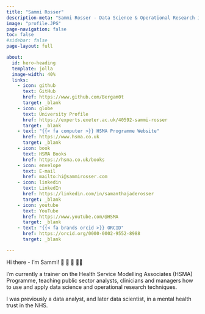 ```yaml
---
title: "Sammi Rosser"
description-meta: "Sammi Rosser - Data Science & Operational Research in Healthcare"
image: "profile.JPG"
page-navigation: false
toc: false
#sidebar: false
page-layout: full

about:
  id: hero-heading
  template: jolla
  image-width: 40%
  links:
    - icon: github
      text: GitHub
      href: https://www.github.com/Bergam0t
      target: _blank
    - icon: globe
      text: University Profile
      href: https://experts.exeter.ac.uk/40592-sammi-rosser
      target: _blank
    - text: "{{< fa computer >}} HSMA Programme Website"
      href: https://www.hsma.co.uk
      target: _blank
    - icon: book
      text: HSMA Books
      href: https://hsma.co.uk/books
    - icon: envelope
      text: E-mail
      href: mailto:hi@sammirosser.com    
    - icon: linkedin
      text: LinkedIn
      href: https://linkedin.com/in/samanthajaderosser
      target: _blank
    - icon: youtube
      text: YouTube
      href: https://www.youtube.com/@HSMA     
      target: _blank 
    - text: "{{< fa brands orcid >}} ORCID"   
      href: https://orcid.org/0000-0002-9552-8988
      target: _blank

---
```


:::{#hero-heading}

Hi there - I'm Sammi! 🚵 🏸 🎷 👩‍💻

I'm currently a trainer on the Health Service Modelling Associates (HSMA) Programme, teaching public sector analysts, clinicians and managers how to use and apply data science and operational research techniques.

I was previously a data analyst, and later data scientist, in a mental health trust in the NHS.



:::